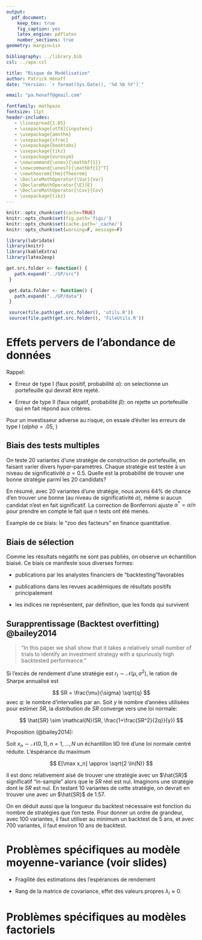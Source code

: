 ```yaml
---
output:
  pdf_document:
    keep_tex: true
    fig_caption: yes
    latex_engine: pdflatex
    number_sections: true
geometry: margin=1in

bibliography: ../library.bib
csl: ../apa.csl

title: "Risque de Modélisation"
author: Patrick Hénaff
date: "Version: `r format(Sys.Date(), '%d %b %Y')`"

email: "pa.henaff@gmail.com"

fontfamily: mathpazo
fontsize: 11pt
header-includes:
   - \linespread{1.05}
   - \usepackage[utf8]{inputenc}
   - \usepackage{amsthm}
   - \usepackage{xfrac}
   - \usepackage{booktabs}
   - \usepackage{tikz}
   - \usepackage{eurosym}
   - \newcommand{\ones}{\mathbf{1}}
   - \newcommand{\onesT}{\mathbf{1}^T}
   - \newtheorem{thm}{Theorem}
   - \DeclareMathOperator{\Var}{Var}
   - \DeclareMathOperator{\E}{E}
   - \DeclareMathOperator{\Cov}{Cov}
   - \usepackage{tikz}
---
```


```r
knitr::opts_chunk$set(cache=TRUE)
knitr::opts_chunk$set(fig.path='figs/')
knitr::opts_chunk$set(cache.path='_cache/')
knitr::opts_chunk$set(warning=F, message=F)

library(lubridate)
library(knitr)
library(kableExtra)
library(latex2exp)

get.src.folder <- function() {
   path.expand("../GP/src")
 }

 get.data.folder <- function() {
   path.expand("../GP/data")
 }

 source(file.path(get.src.folder(), 'utils.R'))
 source(file.path(get.src.folder(), 'FileUtils.R'))
```

# Effets pervers de l'abondance de données

Rappel:

- Erreur de type I (faux positif, probabilité $\alpha$): on selectionne un portefeuille qui devrait être rejeté.

- Erreur de type II (faux négatif, probabilité $\beta$): on rejette un portefeuille qui en fait répond aux critères.

Pour un investisseur adverse au risque, on essaie d'éviter les erreurs de type I ($alpha = .05$, )

## Biais des tests multiples

On teste 20 variantes d'une stratégie de construction de portefeuille, en faisant varier divers hyper-paramètres. Chaque stratégie est testée à un niveau de significativité $\alpha=0.5$. Quelle est la probabilité de trouver une bonne stratégie parmi les 20 candidats?

\begin{align*}
P(\mbox{au moins une bonne stratégie}) &= 1-P(\mbox{aucune bonne stratégie}) \\
&= 1 - (1-0.05)^{20} \\
&\approx 0.64
\end{align*}

En résumé, avec 20 variantes d'une stratégie, nous avons 64\% de chance d'en trouver une bonne (au niveau de significativité $\alpha$), même si aucun candidat n'est en fait significatif. La correction de Bonferroni ajuste $\alpha^* = \alpha/n$ pour prendre en compte le fait que $n$ tests ont été menés.

Example de ce biais: le "zoo des facteurs" en finance quantitative.


## Biais de sélection

Comme les résultats négatifs ne sont pas publiés, on observe un échantillon biaisé. Ce biais ce manifeste sous diverses formes:

- publications par les analystes financiers de "backtesting"favorables

- publications dans les revues académiques de résultats positifs principalement

- les indices ne représentent, par définition, que les fonds qui survivent


## Surapprentissage (Backtest overfitting) @bailey2014

> "In this paper we shall show that it takes a relatively small number of
>  trials to identify an investment strategy with a spuriously high
>  backtested performance."
>


Si l'excès de rendement d'une stratégie est $r_t \sim \mathcal{N}(\mu,\,\sigma^{2})$, le ration de Sharpe annualisé est

$$
SR = \frac{\mu}{\sigma} \sqrt{q}
$$
avec $q$: le nombre d'intervalles par an. Soit $y$ le nombre d'années utilisées pour estimer $SR$, la distribution de $SR$ converge vers une loi normale:

$$
\hat{SR} \sim \mathcal{N}(SR, \frac{1+\frac{SR^2}{2q}}{y})
$$

Proposition (@bailey2014):

Soit $x_n \sim \mathcal{N}(0,1), n = 1, \ldots, N$ un échantillon IID tiré d'une loi normale centré réduite. L'éspérance du maximum

$$
E[\max x_n] \approx \sqrt{2 \ln(N)}
$$


Il est donc relativement aisé de trouver une stratégie avec un $\hat{SR}$ significatif "in-sample" alors  que le $SR$ réel est nul. Imaginons une stratégie dont le $SR$ est nul. En testant 10 variantes de cette stratégie,
on devrait en trouver une avec un $\hat{SR}$ de 1.57.

On en déduit aussi que la longueur du backtest nécessaire est fonction du nombre de stratégies que l'on teste. Pour donner un ordre de grandeur, avec 100 variantes, il faut utiliser au minimum un backtest de 5 ans, et avec 700 variantes, il faut environ 10 ans de backtest.

# Problèmes spécifiques au modèle moyenne-variance (voir slides)

- Fragilité des estimations des l'espérances de rendement

- Rang de la matrice de covariance, effet des valeurs propres $\lambda_i \approx 0$.

# Problèmes spécifiques au modèles factoriels

